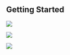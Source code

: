 

## Getting Started

<Row>

<Column colLg={4} colMd={4} noGutterMdLeft>
<ArticleCard
    color="dark"
    subTitle="Industry Background"
    title="Background of industry and Threat trends"
    href="/esd/overview"
    actionIcon="arrowRight"
    >

![](../images/industry.jpg)

</ArticleCard>
</Column>

<Column colLg={4} colMd={4} noGutterMdLeft>
<ArticleCard
    color="dark"
    subTitle="Threat Modelling"
    title="Critical assets identification, diamond models and intelligence buy-in"
    href="/environment/overview"
    actionIcon="arrowRight"
    >

![](../images/threats.jpg)

</ArticleCard>

</Column>

<Column colLg={4} colMd={4} noGutterMdLeft>
<ArticleCard
    color="dark"
    subTitle="About us"
    title="Group members information and Team Roles"
    href="/readings"
    actionIcon="arrowRight"
    >

![](../images/about-us.jpg)

</ArticleCard>
</Column>
</Row>
